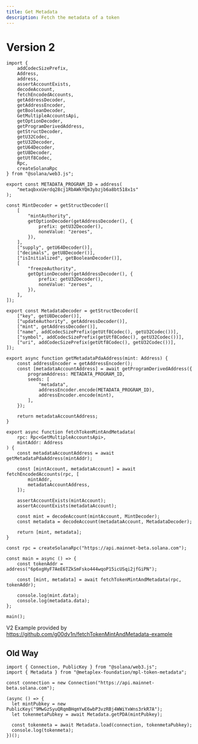 ```yaml
---
title: Get Metadata
description: Fetch the metadata of a token
---
```


# Version 2
```tsx
import {
    addCodecSizePrefix,
    Address,
    address,
    assertAccountExists,
    decodeAccount,
    fetchEncodedAccounts,
    getAddressDecoder,
    getAddressEncoder,
    getBooleanDecoder,
    GetMultipleAccountsApi,
    getOptionDecoder,
    getProgramDerivedAddress,
    getStructDecoder,
    getU32Codec,
    getU32Decoder,
    getU64Decoder,
    getU8Decoder,
    getUtf8Codec,
    Rpc,
    createSolanaRpc
} from "@solana/web3.js";

export const METADATA_PROGRAM_ID = address(
    "metaqbxxUerdq28cj1RbAWkYQm3ybzjb6a8bt518x1s"
);

const MintDecoder = getStructDecoder([
    [
        "mintAuthority",
        getOptionDecoder(getAddressDecoder(), {
            prefix: getU32Decoder(),
            noneValue: "zeroes",
        }),
    ],
    ["supply", getU64Decoder()],
    ["decimals", getU8Decoder()],
    ["isInitialized", getBooleanDecoder()],
    [
        "freezeAuthority",
        getOptionDecoder(getAddressDecoder(), {
            prefix: getU32Decoder(),
            noneValue: "zeroes",
        }),
    ],
]);

export const MetadataDecoder = getStructDecoder([
    ["key", getU8Decoder()],
    ["updateAuthority", getAddressDecoder()],
    ["mint", getAddressDecoder()],
    ["name", addCodecSizePrefix(getUtf8Codec(), getU32Codec())],
    ["symbol", addCodecSizePrefix(getUtf8Codec(), getU32Codec())],
    ["uri", addCodecSizePrefix(getUtf8Codec(), getU32Codec())],
]);

export async function getMetadataPdaAddress(mint: Address) {
    const addressEncoder = getAddressEncoder();
    const [metadataAccountAddress] = await getProgramDerivedAddress({
        programAddress: METADATA_PROGRAM_ID,
        seeds: [
            "metadata",
            addressEncoder.encode(METADATA_PROGRAM_ID),
            addressEncoder.encode(mint),
        ],
    });

    return metadataAccountAddress;
}

export async function fetchTokenMintAndMetadata(
    rpc: Rpc<GetMultipleAccountsApi>,
    mintAddr: Address
) {
    const metadataAccountAddress = await getMetadataPdaAddress(mintAddr);

    const [mintAccount, metadataAccount] = await fetchEncodedAccounts(rpc, [
        mintAddr,
        metadataAccountAddress,
    ]);

    assertAccountExists(mintAccount);
    assertAccountExists(metadataAccount);

    const mint = decodeAccount(mintAccount, MintDecoder);
    const metadata = decodeAccount(metadataAccount, MetadataDecoder);

    return [mint, metadata];
}

const rpc = createSolanaRpc("https://api.mainnet-beta.solana.com");

const main = async () => {
    const tokenAddr = address("6p6xgHyF7AeE6TZkSmFsko444wqoP15icUSqi2jfGiPN");

    const [mint, metadata] = await fetchTokenMintAndMetadata(rpc, tokenAddr);

    console.log(mint.data);
    console.log(metadata.data);
};

main();

```

V2 Example provided by https://github.com/g00dv1n/fetchTokenMintAndMetadata-example

## Old Way

```tsx
import { Connection, PublicKey } from "@solana/web3.js";
import { Metadata } from "@metaplex-foundation/mpl-token-metadata";

const connection = new Connection("https://api.mainnet-beta.solana.com");

(async () => {
  let mintPubkey = new PublicKey("9MwGzSyuQRqmBHqmYwE6wbP3vzRBj4WWiYxWns3rkR7A");
  let tokenmetaPubkey = await Metadata.getPDA(mintPubkey);

  const tokenmeta = await Metadata.load(connection, tokenmetaPubkey);
  console.log(tokenmeta);
})();
```